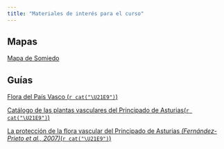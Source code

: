 ```yaml
---
title: "Materiales de interés para el curso"
---
```



## Mapas

[Mapa de Somiedo](https://parquenaturalsomiedo.com/pdf/mapa-somiedo.pdf)


## Guías

[Flora del País Vasco (`r cat("\U21E9")`)](http://www.jolube.es/pdf/Claves_Flora_PaisVasco_1999_Indice.pdf)

[Catálogo de las plantas vasculares del Principado de Asturias(`r cat("\U21E9")`)](https://herbario.uniovi.es/c/document_library/get_file?uuid=bfe7d7fd-7fa5-45ac-a615-c69f39ead9ee&groupId=3511378)

[La protección de la flora vascular del Principado de Asturias *(Fernández-Prieto et al., 2007)*(`r cat("\U21E9")`)](https://www.indurot.uniovi.es/c/document_library/get_file?uuid=c8bee50b-9ba2-456a-80dc-ae48c51d6bb9&groupId=2490442%22)
